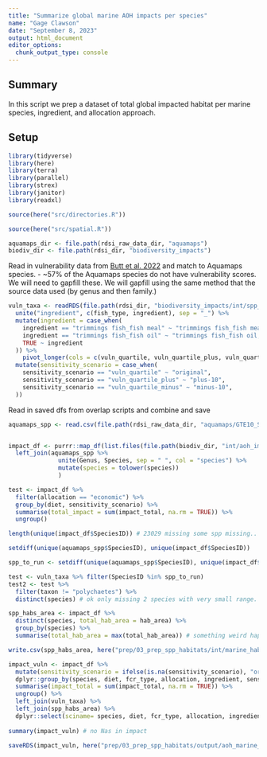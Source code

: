 ```yaml
---
title: "Summarize global marine AOH impacts per species"
name: "Gage Clawson"
date: "September 8, 2023"
output: html_document
editor_options: 
  chunk_output_type: console
---
```


## Summary 

In this script we prep a dataset of total global impacted habitat per marine species, ingredient, and allocation approach.

## Setup 

```r

library(tidyverse)
library(here)
library(terra)
library(parallel)
library(strex)
library(janitor)
library(readxl)

source(here("src/directories.R"))

source(here("src/spatial.R"))

aquamaps_dir <- file.path(rdsi_raw_data_dir, "aquamaps")
biodiv_dir <- file.path(rdsi_dir, "biodiversity_impacts")
```


Read in vulnerability data from [Butt et al. 2022](https://esajournals.onlinelibrary.wiley.com/doi/10.1002/ecs2.3919) and match to Aquamaps species. 
 - ~57% of the Aquamaps species do not have vulnerability scores. We will need to gapfill these. We will gapfill using the same method that the source data used (by genus and then family.)

```r
vuln_taxa <- readRDS(file.path(rdsi_dir, "biodiversity_impacts/int/spp_vuln_depth_info.rds")) %>%
  unite("ingredient", c(fish_type, ingredient), sep = "_") %>%
  mutate(ingredient = case_when(
    ingredient == "trimmings fish_fish meal" ~ "trimmings fish_fish meal, cut offs",
    ingredient == "trimmings fish_fish oil" ~ "trimmings fish_fish oil, cut offs",
    TRUE ~ ingredient
  )) %>%
    pivot_longer(cols = c(vuln_quartile, vuln_quartile_plus, vuln_quartile_minus), names_to = "sensitivity_scenario", values_to = "vulnerability") %>%
  mutate(sensitivity_scenario = case_when(
    sensitivity_scenario == "vuln_quartile" ~ "original",
    sensitivity_scenario == "vuln_quartile_plus" ~ "plus-10",
    sensitivity_scenario == "vuln_quartile_minus" ~ "minus-10",
  ))

```

Read in saved dfs from overlap scripts and combine and save 

```r

aquamaps_spp <- read.csv(file.path(rdsi_raw_data_dir, "aquamaps/GTE10_SPECIESOCCURSUM/speciesoccursum_gte10.csv"))


impact_df <- purrr::map_df(list.files(file.path(biodiv_dir, "int/aoh_impacts_marine"), full.names = TRUE, recursive = TRUE), readRDS) %>%
  left_join(aquamaps_spp %>% 
              unite(Genus, Species, sep = " ", col = "species") %>%
              mutate(species = tolower(species))
              ) 

test <- impact_df %>% 
  filter(allocation == "economic") %>%
  group_by(diet, sensitivity_scenario) %>%
  summarise(total_impact = sum(impact_total, na.rm = TRUE)) %>%
  ungroup()

length(unique(impact_df$SpeciesID)) # 23029 missing some spp missing.. but they are all polychaetes 

setdiff(unique(aquamaps_spp$SpeciesID), unique(impact_df$SpeciesID))

spp_to_run <- setdiff(unique(aquamaps_spp$SpeciesID), unique(impact_df$SpeciesID)) 

test <- vuln_taxa %>% filter(SpeciesID %in% spp_to_run) 
test2 <- test %>%
  filter(taxon != "polychaetes") %>%
  distinct(species) # ok only missing 2 species with very small range. Likely just no overlap

spp_habs_area <- impact_df %>%
  distinct(species, total_hab_area = hab_area) %>%
  group_by(species) %>%
  summarise(total_hab_area = max(total_hab_area)) # something weird happening with some mollusc spp

write.csv(spp_habs_area, here("prep/03_prep_spp_habitats/int/marine_habitat_areas.csv"), row.names = FALSE)

impact_vuln <- impact_df %>%
  mutate(sensitivity_scenario = ifelse(is.na(sensitivity_scenario), "original", sensitivity_scenario)) %>%
  dplyr::group_by(species, diet, fcr_type, allocation, ingredient, sensitivity_scenario) %>%
  summarise(impact_total = sum(impact_total, na.rm = TRUE)) %>%
  ungroup() %>% 
  left_join(vuln_taxa) %>%
  left_join(spp_habs_area) %>%
  dplyr::select(sciname= species, diet, fcr_type, allocation, ingredient, sensitivity_scenario, impact_total, vulnerability, spp_type = taxon, impact_total, total_hab_area)
  
summary(impact_vuln) # no Nas in impact

saveRDS(impact_vuln, here("prep/03_prep_spp_habitats/output/aoh_marine_impact.rds"))

```



